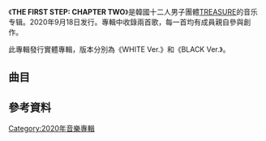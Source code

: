 {{Merge to|Treasure_(組合)|discuss=Talk:Treasure_(組合)#请求与THE FIRST STEP: CHAPTER TWO合并|time=2020-09-11T04:08:02+00:00}}
{{Unreferenced|time=2021-05-08T05:45:39+00:00}}
{{Infobox album
| Name = THE FIRST STEP: CHAPTER TWO
| Type = studio
| Artist = [[TREASURE|TREASURE]]
| Cover =
| Released = {{Start date|2020|9|18}}
| Format = [[CD|CD]]、[[數位音樂下載|數位音樂下載]]
| Recorded = 2020年於[[首爾|首爾]]YG Studio
| Genre = [[韓國流行音樂|K-pop]]、[[嘻哈|嘻哈]]、[[R&B|R&B]]
| Length = 6:27
| Label = [[YG娛樂|YG娛樂]]
| Producer = [[Yoshi|Yoshi]]、[[Haruto|Haruto]]、[[崔玹碩|崔玹碩]]
| Chart position = 
| Last album = [[THE_FIRST_STEP:_CHAPTER_ONE|THE FIRST STEP: CHAPTER ONE]]<br>（2020年）
| This album = '''THE FIRST STEP: CHAPTER TWO'''<br>（2020年）
| Next album = [[THE_FIRST_STEP:_CHAPTER_THREE|THE FIRST STEP: CHAPTER THREE]]<br>（2020年）
| Misc =
}}
《'''THE FIRST STEP: CHAPTER TWO'''》是韓國十二人男子團體[[TREASURE|TREASURE]]的音乐专辑。2020年9月18日发行。專輯中收錄兩首歌，每一首均有成員親自參與創作。

此專輯發行實體專輯，版本分別為《WHITE Ver.》和《BLACK Ver.》。

== 曲目 ==
{{tracklist|collapsed=|music1=R.Tee|music2=Q<br/>TRNC|lyrics2=R.Tee<br/>[[崔玹碩|崔玹硕]]<br/>YOSHI<br/>[[渡邊溫斗|HARUTO]]|note2=|longnote2=|title2=B.L.T(BLING LIKE THIS)|lyrics1=Kim Dong Jun<br/>[[崔玹碩|崔玹硕]]<br/>YOSHI<br/>[[渡邊溫斗|HARUTO]]||headline=|note1=|title1=I LOVE YOU|total_length=6:27|extra_column=|length1=3:02| length2=3:25}}

== 參考資料 ==
{{reflist}}

[[Category:2020年音樂專輯|Category:2020年音樂專輯]]
{{album-stub}}